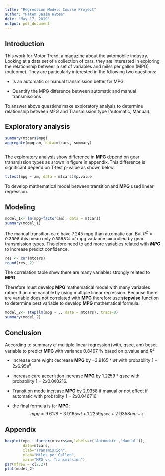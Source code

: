 ---
title: "Regression Models Course Project"
author: "Hatem Jasim Hatem"
date: "May 17, 2019"
output: pdf_document
---
## Introduction   
This work for Motor Trend, a magazine about the automobile industry. Looking at a data set of a collection of cars, they are interested in exploring the relationship between a set of variables and miles per gallon (MPG) (outcome). They are particularly interested in the following two questions:

* Is an automatic or manual transmission better for MPG

* Quantify the MPG difference between automatic and manual transmissions


To answer above questions make exploratory analysis to determine relationship between MPG and Transmission type (Automatic, Manual).

## Exploratory analysis

```{r}
summary(mtcars$mpg)
aggregate(mpg~am, data=mtcars, summary)



```
The exploratory analysis show difference in **MPG** depend on gear transmission types as shown in figure in appendix. This difference is significant depend on T-test p-value as shown below.   

```{r}

t.test(mpg ~ am, data = mtcars)$p.value

```

To develop mathematical model between transition and **MPG** used linear regression.

## Modeling 

```{r}
model_1<- lm(mpg~factor(am), data = mtcars)
summary(model_1)
```
The manual transition care have 7.245 mpg than automatic car. But $R^2= 0.3598$ this mean only 0.3598% of mpg variance controlled by gear transmission types. Therefore need to add more variables related with ***MPG*** to increase predict confidence.  

```{r}
res <- cor(mtcars)
round(res, 2)
```
The correlation table show there are many variables strongly related to **MPG**.

Therefore must develop **MPG** mathematical model with many variables rather than one variable by using multiple linear regression. Because there are variable does not correlated with **MPG** therefore use **stepwise** function to determine best variable to develop **MPG** mathematical formula. 


```{r}
model_2<- step(lm(mpg ~ ., data = mtcars), trace=0)
summary(model_2)

```

## Conclusion

According to summary of multiple linear regression (with, qsec, am) beset variable to predict **MPG** with variance  0.8497 % based on p.value and $R^2$

* Increase care wight decrease **MPG** by $-3.9165*wt$ with probability $1- 2x6.95e^6$
* Increase care accerlation increase **MPG** by $1.2259*qsec$ with probability  $1-2x 0.000216$.
* Transition mode increase **MPG** by 2.9358 if manual or not effect if  automatic with probablity $1-2x0.046716$.

* the final formula is for **MPG**: $$mpg =9.6178 -3.9165wt + 1.2259qsec + 2.9358am + \epsilon$$

## Appendix

```{r}
boxplot(mpg ~ factor(mtcars$am,labels=c('Automatic','Manual')), 
        data=mtcars, 
        xlab="Transmission", 
        ylab="Miles per Gallon", 
        main="MPG vs. Transmission")
par(mfrow = c(2,2))
plot(model_2)

```